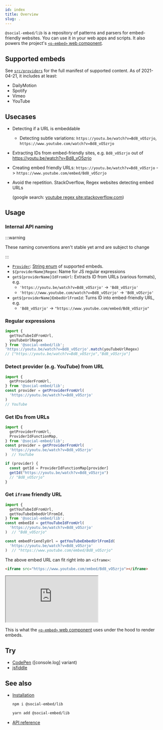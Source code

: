 ```yaml
---
id: index
title: Overview
slug: .
---
```


`@social-embed/lib` is a repository of patterns and parsers for embed-friendly websites. You can use
it in your web apps and scripts. It also powers the project's [`<o-embed>` web component](../wc/index.mdx).

## Supported embeds

See [`src/providers`](https://github.com/social-embed/social-embed/tree/master/packages/lib/src/providers) for
the full manifest of supported content. As of 2021-04-21, it includes at least:

- DailyMotion
- Spotify
- Vimeo
- YouTube

## Usecases

- Detecting if a URL is embeddable
  - Detecting subtle variations: `https://youtu.be/watch?v=Bd8_vO5zrjo`, `https://www.youtube.com/watch?v=Bd8_vO5zrjo`
- Extracting IDs from embed-friendly sites, e.g. `Bd8_vO5zrjo` out of https://youtu.be/watch?v=Bd8_vO5zrjo
- Creating embed friendly URLs: `https://youtu.be/watch?v=Bd8_vO5zrjo` -> `https://www.youtube.com/embed/Bd8_vO5zrjo`
- Avoid the repetition. StackOverflow, Regex websites detecting embed URLs

  (google search: [youtube regex site:stackoverflow.com])

[youtube regex site:stackoverflow.com]: https://www.google.com/search?q=youtube+regex+site%3Astackoverflow.com

## Usage

### Internal API naming

:::warning

These naming conventions aren't stable yet arnd are subject to change

:::

- [`Provider`](./api/enums/provider.md): [String enum](https://www.typescriptlang.org/docs/handbook/enums.html#string-enums) of supported embeds.
- `${providerName}Regex`: Name for JS regular expressions
- `get${providerName}IdFromUrl`: Extracts ID from URLs (various formats), e.g.
  - `'https://youtu.be/watch?v=Bd8_vO5zrjo'` -> `'Bd8_vO5zrjo'`
  - `'https://www.youtube.com/watch?v=Bd8_vO5zrjo'` -> `'Bd8_vO5zrjo'`
- `get${providerName}EmbedUrlFromId`: Turns ID into embed-friendly URL, e.g.
  - `'Bd8_vO5zrjo'` -> `"https://www.youtube.com/embed/Bd8_vO5zrjo"`

### Regular expressions

```typescript
import {
  getYouTubeIdFromUrl,
  youTubeUrlRegex
} from '@social-embed/lib';
'https://youtu.be/watch?v=Bd8_vO5zrjo'.match(youTubeUrlRegex)
// ["https://youtu.be/watch?v=Bd8_vO5zrjo","Bd8_vO5zrjo"]
```

### Detect provider (e.g. YouTube) from URL

```typescript
import {
  getProviderFromUrl,
} from '@social-embed/lib';
const provider = getProviderFromUrl(
  'https://youtu.be/watch?v=Bd8_vO5zrjo'
)
// YouTube
```

### Get IDs from URLs

```typescript
import {
  getProviderFromUrl,
  ProviderIdFunctionMap,
} from '@social-embed/lib';
const provider = getProviderFromUrl(
  'https://youtu.be/watch?v=Bd8_vO5zrjo'
)  // YouTube

if (provider) {
  const getId = ProviderIdFunctionMap[provider]
  getId("https://youtu.be/watch?v=Bd8_vO5zrjo")
  // "Bd8_vO5zrjo"
}
```

### Get `iframe` friendly URL


```typescript
import {
  getYouTubeIdFromUrl,
  getYouTubeEmbedUrlFromId,
} from '@social-embed/lib';
const embedId = getYouTubeIdFromUrl(
  'https://youtu.be/watch?v=Bd8_vO5zrjo'
)  // "Bd8_vO5zrjo"

const embedFriendlyUrl = getYouTubeEmbedUrlFromId(
  'https://youtu.be/watch?v=Bd8_vO5zrjo'
)  // "https://www.youtube.com/embed/Bd8_vO5zrjo"
```

The above embed URL can fit right into an `<iframe>`:

```html
<iframe src="https://www.youtube.com/embed/Bd8_vO5zrjo"></iframe>
```

<iframe src="https://www.youtube.com/embed/Bd8_vO5zrjo"></iframe>

This is what the [`<o-embed>` web component](../wc/index.mdx) uses under the hood to render embeds.

## Try

- [CodePen] ([console.log] variant)
- [jsfiddle]

[codepen]: https://codepen.io/attachment/pen/VwPPrNq
[codepen console]: https://codepen.io/attachment/pen/poRRpdp?editors=0010
[jsfiddle]: https://jsfiddle.net/gitpull/pcLagbsm/

## See also 

- [Installation](./installation.mdx)

  ```bash
  npm i @social-embed/lib
  ```
  ```bash
  yarn add @social-embed/lib
  ```

- [API reference](./api/index.md)
